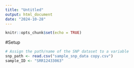 ```yaml
---
title: "Untitled"
output: html_document
date: "2024-10-28"
---
```


```r
knitr::opts_chunk$set(echo = TRUE)
```

#Setup

```r
# Assign the path/name of the SNP dataset to a variable
snp_path <- read.csv("sample_snp_data copy.csv")
sample_ID <- "SRR12433063"
```


